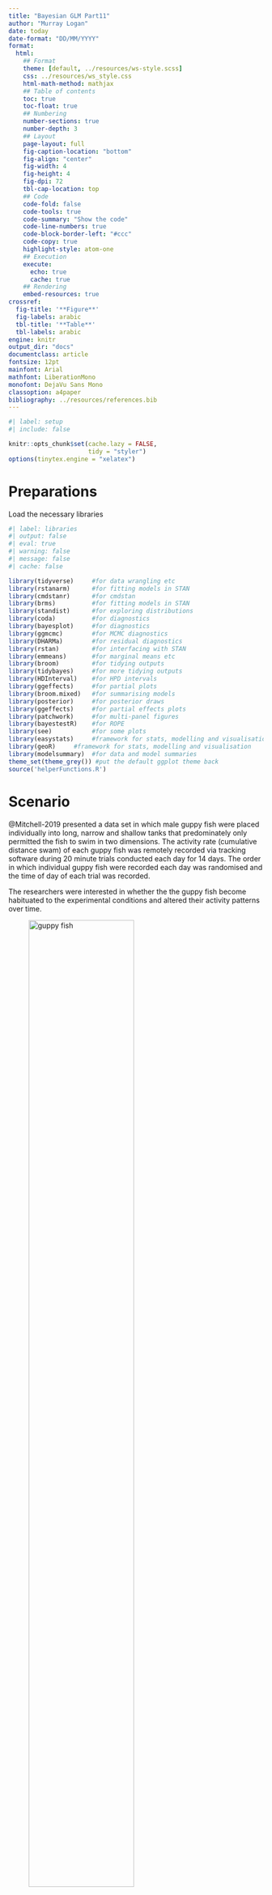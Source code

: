 ```yaml
---
title: "Bayesian GLM Part11"
author: "Murray Logan"
date: today
date-format: "DD/MM/YYYY"
format: 
  html:
    ## Format
    theme: [default, ../resources/ws-style.scss]
    css: ../resources/ws_style.css
    html-math-method: mathjax
    ## Table of contents
    toc: true
    toc-float: true
    ## Numbering
    number-sections: true
    number-depth: 3
    ## Layout
    page-layout: full
    fig-caption-location: "bottom"
    fig-align: "center"
    fig-width: 4
    fig-height: 4
    fig-dpi: 72
    tbl-cap-location: top
    ## Code
    code-fold: false
    code-tools: true
    code-summary: "Show the code"
    code-line-numbers: true
    code-block-border-left: "#ccc"
    code-copy: true
    highlight-style: atom-one
    ## Execution
    execute:
      echo: true
      cache: true
    ## Rendering
    embed-resources: true
crossref:
  fig-title: '**Figure**'
  fig-labels: arabic
  tbl-title: '**Table**'
  tbl-labels: arabic
engine: knitr
output_dir: "docs"
documentclass: article
fontsize: 12pt
mainfont: Arial
mathfont: LiberationMono
monofont: DejaVu Sans Mono
classoption: a4paper
bibliography: ../resources/references.bib
---
```


```r
#| label: setup
#| include: false

knitr::opts_chunk$set(cache.lazy = FALSE,
                      tidy = "styler")
options(tinytex.engine = "xelatex")
```


# Preparations

Load the necessary libraries

```r
#| label: libraries
#| output: false
#| eval: true
#| warning: false
#| message: false
#| cache: false

library(tidyverse)     #for data wrangling etc
library(rstanarm)      #for fitting models in STAN
library(cmdstanr)      #for cmdstan
library(brms)          #for fitting models in STAN
library(standist)      #for exploring distributions
library(coda)          #for diagnostics
library(bayesplot)     #for diagnostics
library(ggmcmc)        #for MCMC diagnostics
library(DHARMa)        #for residual diagnostics
library(rstan)         #for interfacing with STAN
library(emmeans)       #for marginal means etc
library(broom)         #for tidying outputs
library(tidybayes)     #for more tidying outputs
library(HDInterval)    #for HPD intervals
library(ggeffects)     #for partial plots
library(broom.mixed)   #for summarising models
library(posterior)     #for posterior draws
library(ggeffects)     #for partial effects plots
library(patchwork)     #for multi-panel figures
library(bayestestR)    #for ROPE
library(see)           #for some plots
library(easystats)     #framework for stats, modelling and visualisation
library(geoR)     #framework for stats, modelling and visualisation
library(modelsummary)  #for data and model summaries 
theme_set(theme_grey()) #put the default ggplot theme back
source('helperFunctions.R')
```

# Scenario

@Mitchell-2019 presented a data set in which male guppy fish were
placed individually into long, narrow and shallow tanks that
predominately only permitted the fish to swim in two dimensions. The
activity rate (cumulative distance swam) of each guppy fish was
remotely recorded via tracking software during 20 minute trials
conducted each day for 14 days. The order in which individual guppy
fish were recorded each day was randomised and the time of day of each
trial was recorded.

The researchers were interested in whether the the guppy fish become
habituated to the experimental conditions and altered their activity
patterns over time.

![guppy fish](../resources/guppy.png){#fig-guppy width=70%}

The data are in the file
**mitchell.csv** in the **data** folder.

| ID   | TOD  | Day | Dist_moved |
|------|------|-----|------------|
| A39  | 0.39 | 7   | 3439.93    |
| A3   | 0.39 | 7   | 2795.08    |
| A13  | 0.39 | 7   | 5258.79    |
| \... | \... |     |            |

: Format of the mitchell.csv data file {#tbl-mitchell .table-condensed}

---------------- ---------------------------------------------------
**ID**:           Individual guppy fish ID - Random variable
**TOD**:          Time of day of observation as a proportion - Predictor variable
**Day**:          Day post entry into tank - Predictor variable
**Dist_moved**:   Total distance (cm) moved in 20 min trial - Response variable
---------------- ---------------------------------------------------
 
: Description of the variables in the mitchell data file {#tbl-mitchell1 .table-condensed}
 
# Read in the data

```r
mitchell <- read_csv("../data/mitchell.csv", trim_ws = TRUE)
```


# Data preparation

# Exploratory data analysis

Model formula:
$$
\begin{align}
y_i/1000 &\sim{} \mathcal{Gamma}(\lambda_i)\\
ln(\lambda_i) &=\boldsymbol{\beta} \bf{X_i} + \boldsymbol{\gamma} \bf{Z_i}
\end{align}
$$

where $\boldsymbol{\beta}$ and $\boldsymbol{\gamma}$ are vectors of
the fixed and random effects parameters respectively and $\bf{X}$ is
the model matrix representing the overall intercept and effects of day
and time of day on the total distance moved during the trial. $\bf{Z}$
represents a cell means model matrix for the random intercepts
associated with individual guppies.



To reduce compute time, we will reduce the data set to a selection of
ID's

```r
#| label: prepare_data
#| results: markup
#| eval: true
#| echo: true
#| cache: false
mitchell <- mitchell |>
  filter(ID %in% c("B80", "B60", "B58", "B34", "B30", "B28")) |>
    droplevels()
mitchell |> ggplot(aes(y = Dist_moved, x = Day)) +
  geom_point() +
  scale_y_log10() +
  scale_x_log10() +
  geom_smooth(method =  "lm") +
  facet_wrap(~ID)
```


# Fit the model 


# MCMC sampling diagnostics

# Model validation 


# Refit model
 
